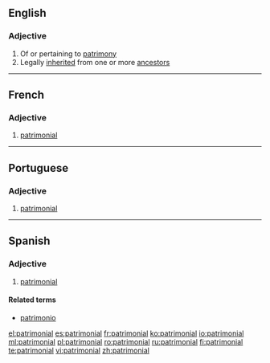 ==English==

===Adjective===
{{en-adj|-}}

# Of or pertaining to [[patrimony]]
# Legally [[inherited]] from one or more [[ancestor]]s
----
==French==

===Adjective===
{{fr-adj|mp=patrimoniaux}}

# [[#English|patrimonial]]
----
==Portuguese==

===Adjective===
{{pt-adj|patrimonia|l}}

# [[#English|patrimonial]]
----
==Spanish==

===Adjective===
{{es-adj|pl=patrimoniales}}

# [[#English|patrimonial]]

====Related terms====
*[[patrimonio]]

[[el:patrimonial]]
[[es:patrimonial]]
[[fr:patrimonial]]
[[ko:patrimonial]]
[[io:patrimonial]]
[[ml:patrimonial]]
[[pl:patrimonial]]
[[ro:patrimonial]]
[[ru:patrimonial]]
[[fi:patrimonial]]
[[te:patrimonial]]
[[vi:patrimonial]]
[[zh:patrimonial]]